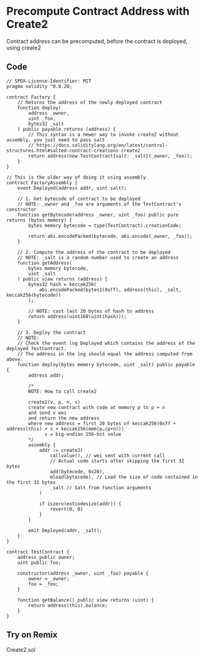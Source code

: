 # Precompute Contract Address with Create2

Contract address can be precomputed, before the contract is deployed, using create2

## Code

```solidity filename="Create2.sol" {2} copy
// SPDX-License-Identifier: MIT
pragma solidity ^0.8.20;

contract Factory {
    // Returns the address of the newly deployed contract
    function deploy(
        address _owner,
        uint _foo,
        bytes32 _salt
    ) public payable returns (address) {
        // This syntax is a newer way to invoke create2 without assembly, you just need to pass salt
        // https://docs.soliditylang.org/en/latest/control-structures.html#salted-contract-creations-create2
        return address(new TestContract{salt: _salt}(_owner, _foo));
    }
}

// This is the older way of doing it using assembly
contract FactoryAssembly {
    event Deployed(address addr, uint salt);

    // 1. Get bytecode of contract to be deployed
    // NOTE: _owner and _foo are arguments of the TestContract's constructor
    function getBytecode(address _owner, uint _foo) public pure returns (bytes memory) {
        bytes memory bytecode = type(TestContract).creationCode;

        return abi.encodePacked(bytecode, abi.encode(_owner, _foo));
    }

    // 2. Compute the address of the contract to be deployed
    // NOTE: _salt is a random number used to create an address
    function getAddress(
        bytes memory bytecode,
        uint _salt
    ) public view returns (address) {
        bytes32 hash = keccak256(
            abi.encodePacked(bytes1(0xff), address(this), _salt, keccak256(bytecode))
        );

        // NOTE: cast last 20 bytes of hash to address
        return address(uint160(uint(hash)));
    }

    // 3. Deploy the contract
    // NOTE:
    // Check the event log Deployed which contains the address of the deployed TestContract.
    // The address in the log should equal the address computed from above.
    function deploy(bytes memory bytecode, uint _salt) public payable {
        address addr;

        /*
        NOTE: How to call create2

        create2(v, p, n, s)
        create new contract with code at memory p to p + n
        and send v wei
        and return the new address
        where new address = first 20 bytes of keccak256(0xff + address(this) + s + keccak256(mem[p…(p+n)))
              s = big-endian 256-bit value
        */
        assembly {
            addr := create2(
                callvalue(), // wei sent with current call
                // Actual code starts after skipping the first 32 bytes
                add(bytecode, 0x20),
                mload(bytecode), // Load the size of code contained in the first 32 bytes
                _salt // Salt from function arguments
            )

            if iszero(extcodesize(addr)) {
                revert(0, 0)
            }
        }

        emit Deployed(addr, _salt);
    }
}

contract TestContract {
    address public owner;
    uint public foo;

    constructor(address _owner, uint _foo) payable {
        owner = _owner;
        foo = _foo;
    }

    function getBalance() public view returns (uint) {
        return address(this).balance;
    }
}
```

## Try on Remix
Create2.sol